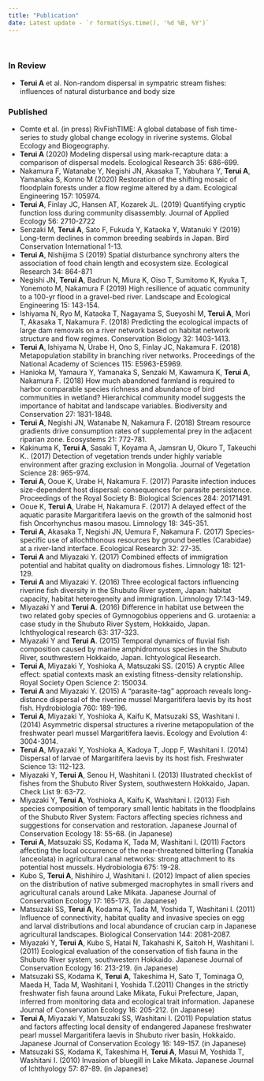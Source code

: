 ```yaml
---
title: "Publication"
date: Latest update - `r format(Sys.time(), '%d %B, %Y')`
---
```


\

### In Review

- **Terui A** et al. Non-random dispersal in sympatric stream fishes: influences of natural disturbance and body size

### Published

- Comte et al. (in press) RivFishTIME: A global database of fish time-series to study global change ecology in riverine systems. Global Ecology and Biogeography.
- **Terui A** (2020) Modeling dispersal using mark-recapture data: a comparison of dispersal models. Ecological Research 35: 686-699.
- Nakamura F, Watanabe Y, Negishi JN, Akasaka T, Yabuhara Y, **Terui A**, Yamanaka S, Konno M (2020) Restoration of the shifting mosaic of floodplain forests under a flow regime altered by a dam. Ecological Engineering 157: 105974.
- **Terui A**, Finlay JC, Hansen AT, Kozarek JL. (2019) Quantifying cryptic function loss during community disassembly. Journal of Applied Ecology 56: 2710-2722
- Senzaki M, **Terui A**, Sato F, Fukuda Y, Kataoka Y, Watanuki Y (2019) Long-term declines in common breeding seabirds in Japan. Bird Conservation International 1-13.
- **Terui A**, Nishijima S (2019) Spatial disturbance synchrony alters the association of food chain length and ecosystem size. Ecological Research 34: 864-871
- Negishi JN, **Terui A**, Badrun N, Miura K, Oiso T, Sumitomo K, Kyuka T, Yonemoto M, Nakamura F (2019) High resilience of aquatic community to a 100-yr flood in a gravel-bed river. Landscape and Ecological Engineering 15: 143-154.
- Ishiyama N, Ryo M, Kataoka T, Nagayama S, Sueyoshi M, **Terui A**, Mori T, Akasaka T, Nakamura F. (2018) Predicting the ecological impacts of large dam removals on a river network based on habitat network structure and flow regimes. Conservation Biology 32: 1403-1413.
- **Terui A**, Ishiyama N, Urabe H, Ono S, Finlay JC, Nakamura F. (2018) Metapopulation stability in branching river networks. Proceedings of the National Academy of Sciences 115: E5963-E5969.
- Hanioka M, Yamaura Y, Yamanaka S, Senzaki M, Kawamura K, **Terui A**, Nakamura F. (2018) How much abandoned farmland is required to harbor comparable species richness and abundance of bird communities in wetland? Hierarchical community model suggests the importance of habitat and landscape variables. Biodiversity and Conservation 27: 1831-1848.
- **Terui A**, Negishi JN, Watanabe N, Nakamura F. (2018) Stream resource gradients drive consumption rates of supplemental prey in the adjacent riparian zone. Ecosystems 21: 772-781.
- Kakinuma K, **Terui A**, Sasaki T, Koyama A, Jamsran U, Okuro T, Takeuchi K.. (2017) Detection of vegetation trends under highly variable environment after grazing exclusion in Mongolia. Journal of Vegetation Science 28: 965-974.
- **Terui A**, Ooue K, Urabe H, Nakamura F. (2017) Parasite infection induces size-dependent host dispersal: consequences for parasite persistence. Proceedings of the Royal Society B: Biological Sciences 284: 20171491.
- Ooue K, **Terui A**, Urabe H, Nakamura F. (2017) A delayed effect of the aquatic parasite Margaritifera laevis on the growth of the salmonid host fish Oncorhynchus masou masou. Limnology 18: 345-351.
- **Terui A**, Akasaka T, Negishi JN, Uemura F, Nakamura F. (2017) Species-specific use of allochthonous resources by ground beetles (Carabidae) at a river-land interface. Ecological Research 32: 27-35.
- **Terui A** and Miyazaki Y. (2017) Combined effects of immigration potential and habitat quality on diadromous fishes. Limnology 18: 121-129.
- **Terui A** and Miyazaki Y. (2016) Three ecological factors influencing riverine fish diversity in the Shubuto River system, Japan: habitat capacity, habitat heterogeneity and immigration. Limnology 17:143-149.
- Miyazaki Y and **Terui A**. (2016) Difference in habitat use between the two related goby species of Gymnogobius opperiens and G. urotaenia: a case study in the Shubuto River System, Hokkaido, Japan. Ichthyological research 63: 317-323.
- Miyazaki Y and **Terui A**. (2015) Temporal dynamics of fluvial fish composition caused by marine amphidromous species in the Shubuto River, southwestern Hokkaido, Japan. Ichtyological Research.
- **Terui A**, Miyazaki Y, Yoshioka A, Matsuzaki SS. (2015) A cryptic Allee effect: spatial contexts mask an existing fitness-density relationship. Royal Society Open Science 2: 150034.
- **Terui A** and Miyazaki Y. (2015) A “parasite-tag” approach reveals long-distance dispersal of the riverine mussel Margaritifera laevis by its host fish. Hydrobiologia 760: 189-196.
- **Terui A**, Miyazaki Y, Yoshioka A, Kaifu K, Matsuzaki SS, Washitani I. (2014) Asymmetric dispersal structures a riverine metapopulation of the freshwater pearl mussel Margaritifera laevis. Ecology and Evolution 4: 3004-3014.
- **Terui A**, Miyazaki Y, Yoshioka A, Kadoya T, Jopp F, Washitani I. (2014) Dispersal of larvae of Margaritifera laevis by its host fish. Freshwater Science 13: 112-123.
- Miyazaki Y, **Terui A**, Senou H, Washitani I. (2013) Illustrated checklist of fishes from the Shubuto River System, southwestern Hokkaido, Japan. Check List 9: 63-72.
- Miyazaki Y, **Terui A**, Yoshioka A, Kaifu K, Washitani I. (2013) Fish species composition of temporary small lentic habitats in the floodplains of the Shubuto River System: Factors affecting species richness and suggestions for conservation and restoration. Japanese Journal of Conservation Ecology 18: 55-68. (in Japanese)
- **Terui A**, Matsuzaki SS, Kodama K, Tada M, Washitani I. (2011) Factors affecting the local occurrence of the near-threatened bitterling (Tanakia lanceolata) in agricultural canal networks: strong attachment to its potential host mussels. Hydrobiologia 675: 19-28.
- Kubo S, **Terui A**, Nishihiro J, Washitani I. (2012) Impact of alien species on the distribution of native submerged macrophytes in small rivers and agricultural canals around Lake Mikata. Japanese Journal of Conservation Ecology 17: 165-173. (in Japanese)
- Matsuzaki SS, **Terui A**, Kodama K, Tada M, Yoshida T, Washitani I. (2011) Influence of connectivity, habitat quality and invasive species on egg and larval distributions and local abundance of crucian carp in Japanese agricultural landscapes. Biological Conservation 144: 2081-2087.
- Miyazaki Y, **Terui A**, Kubo S, Hatai N, Takahashi K, Saitoh H, Washitani I. (2011) Ecological evaluation of the conservation of fish fauna in the Shubuto River system, southwestern Hokkaido. Japanese Journal of Conservation Ecology 16: 213-219. (in Japanese)
- Matsuzaki SS, Kodama K, **Terui A**, Takeshima H, Sato T, Tominaga O, Maeda H, Tada M, Washitani I, Yoshida T.(2011) Changes in the strictly freshwater fish fauna around Lake Mikata, Fukui Prefecture, Japan, inferred from monitoring data and ecological trait information. Japanese Journal of Conservation Ecology 16: 205-212. (in Japanese)
- **Terui A**, Miyazaki Y, Matsuzaki SS, Washitani I. (2011) Population status and factors affecting local density of endangered Japanese freshwater pearl mussel Margaritifera laevis in Shubuto river basin, Hokkaido. Japanese Journal of Conservation Ecology 16: 149-157. (in Japanese)
- Matsuzaki SS, Kodama K, Takeshima H, **Terui A**, Masui M, Yoshida T, Washitani I. (2010) Invasion of bluegill in Lake Mikata. Japanese Journal of Ichthyology 57: 87-89. (in Japanese)